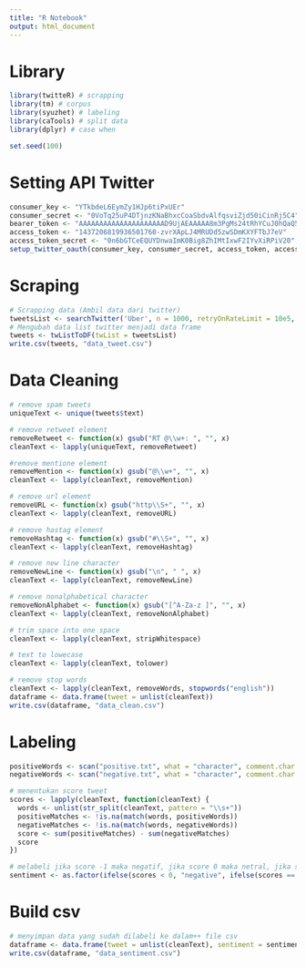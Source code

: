 ---
title: "R Notebook"
output: html_document
---
# Library
```{r}
library(twitteR) # scrapping
library(tm) # corpus
library(syuzhet) # labeling
library(caTools) # split data
library(dplyr) # case when

set.seed(100)
```

# Setting API Twitter
```{r}
consumer_key <- "YTkbdeL6EymZy1HJp6tiPxUEr"
consumer_secret <- "0VoTq25uP4DTjnzKNaBhxcCoaSbdvAlfqsviZjd50iCinRj5C4"
bearer_token <- "AAAAAAAAAAAAAAAAAAAAAD9UjAEAAAAA8m3PgMs24tRhYCuJ0hQaQ5R2moI%3DThYb3MRjCOlrHidGcDbn4ZDdOG0NtwbeZuY3IDFk0ay8Vdpla5"
access_token <- "1437206819936501760-zvrXApLJ4MRUDd5zwSDmKXYFTbJ7eV"
access_token_secret <- "0n6bGTCeEQUYDnwaImK0Big8ZhIMtIxwF2IYvXiRPiV20"
setup_twitter_oauth(consumer_key, consumer_secret, access_token, access_token_secret)
```
# Scraping
```{r}

# Scrapping data (Ambil data dari twitter)
tweetsList <- searchTwitter('Uber', n = 1000, retryOnRateLimit = 10e5, lang = "en")
# Mengubah data list twitter menjadi data frame
tweets <- twListToDF(twList = tweetsList)
write.csv(tweets, "data_tweet.csv")
```

# Data Cleaning
```{r}
# remove spam tweets
uniqueText <- unique(tweets$text)

# remove retweet element
removeRetweet <- function(x) gsub("RT @\\w+: ", "", x)
cleanText <- lapply(uniqueText, removeRetweet)

#remove mentione element
removeMention <- function(x) gsub("@\\w+", "", x)
cleanText <- lapply(cleanText, removeMention)

# remove url element
removeURL <- function(x) gsub("http\\S+", "", x)
cleanText <- lapply(cleanText, removeURL)

# remove hastag element
removeHashtag <- function(x) gsub("#\\S+", "", x)
cleanText <- lapply(cleanText, removeHashtag)

# remove new line character
removeNewLine <- function(x) gsub("\n", " ", x)
cleanText <- lapply(cleanText, removeNewLine)

# remove nonalphabetical character
removeNonAlphabet <- function(x) gsub("[^A-Za-z ]", "", x)
cleanText <- lapply(cleanText, removeNonAlphabet)

# trim space into one space
cleanText <- lapply(cleanText, stripWhitespace)

# text to lowecase
cleanText <- lapply(cleanText, tolower)

# remove stop words
cleanText <- lapply(cleanText, removeWords, stopwords("english"))
dataframe <- data.frame(tweet = unlist(cleanText))
write.csv(dataframe, "data_clean.csv")
```

# Labeling

```{r}
positiveWords <- scan("positive.txt", what = "character", comment.char = ";")
negativeWords <- scan("negative.txt", what = "character", comment.char = ";")

# menentukan score tweet
scores <- lapply(cleanText, function(cleanText) {
  words <- unlist(str_split(cleanText, pattern = "\\s+"))
  positiveMatches <- !is.na(match(words, positiveWords))
  negativeMatches <- !is.na(match(words, negativeWords))
  score <- sum(positiveMatches) - sum(negativeMatches)
  score
})

# melabeli jika score -1 maka negatif, jika score 0 maka netral, jika score 1 maka positif
sentiment <- as.factor(ifelse(scores < 0, "negative", ifelse(scores == 0, "neutral", "positive")))
```
# Build csv
```{r}
# menyimpan data yang sudah dilabeli ke dalam++ file csv
dataframe <- data.frame(tweet = unlist(cleanText), sentiment = sentiment)
write.csv(dataframe, "data_sentiment.csv")
```